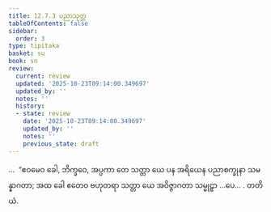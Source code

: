 ```yaml
---
title: 12.7.3 ပညာသုတ္တ
tableOfContents: false
sidebar:
  order: 3
type: tipitaka
basket: su
book: sn
review:
  current: review
  updated: '2025-10-23T09:14:00.349697'
  updated_by: ''
  notes: ''
  history:
  - state: review
    date: '2025-10-23T09:14:00.349697'
    updated_by: ''
    notes: ''
    previous_state: draft
---
```



<ReviewStatus review={frontmatter.review} showDetails={true} />

<HypothesisAnnotation frontmatter={frontmatter} />

<DynamicBreadcrumb />

<Division number="1133" book="sn" e="ch" v="18" p="449">

<Paragraph number="2440" book="sn">
…  “ဧဝမေဝ ခေါ, ဘိက္ခဝေ, အပ္ပကာ တေ သတ္တာ ယေ ပန အရိယေန ပညာစက္ခုနာ သမန္နာဂတာ; အထ ခေါ ဧတေဝ ဗဟုတရာ သတ္တာ ယေ အဝိဇ္ဇာဂတာ သမ္မုဠှာ …ပေ… .

</Paragraph>
</Division>

<Paragraph number="2441" type="center" book="sn">
တတိယံ.
</Paragraph>